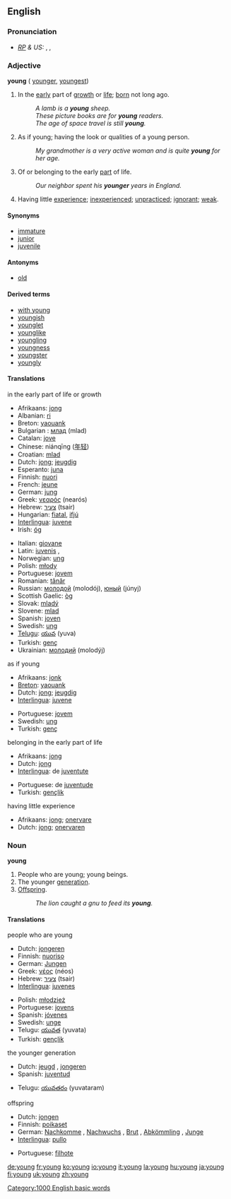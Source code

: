 {{see|Young}}
==English==

{{rank|get|eyes|hand|152|young|place|give|ever}}

===Pronunciation===
* ''[[RP]] & US:'' {{AHD|yŭng}}, {{IPA|/jʌŋ/}}, {{SAMPA|/jVN/}}

===Adjective===
'''young''' ({{compare}} [[younger]], {{super}} [[youngest]])

# In the [[early]] part of [[growth]] or [[life]]; [[born]] not long ago. 
#:''A lamb is a '''young''' sheep.'' 
#:''These picture books are for '''young''' readers.'' 
#:''The age of space travel is still '''young'''.'' 
# As if young; having the look or qualities of a young person. 
#:''My grandmother is a very active woman and is quite '''young''' for her age.'' 
# Of or belonging to the early [[part]] of life. 
#:''Our neighbor spent his '''younger''' years in England.''
# Having little [[experience]]; [[inexperienced]]; [[unpracticed]]; [[ignorant]]; [[weak]].

====Synonyms====
* [[immature]]
* [[junior]]
* [[juvenile]]

====Antonyms====
* [[old]]

====Derived terms====
* [[with young]]
* [[youngish]]
* [[younglet]]
* [[younglike]]
* [[youngling]]
* [[youngness]]
* [[youngster]]
* [[youngly]]

====Translations====
;in the early part of life or growth
{{top}}
*Afrikaans: [[jong]]
*Albanian: [[ri]]
*Breton: [[yaouank]]
*Bulgarian : [[млад]] (mlad)
*Catalan: [[jove]]
*Chinese: niánqīng ([[年轻]])
*Croatian: [[mlad]]
*Dutch: [[jong]]; [[jeugdig]]
*Esperanto: [[juna]]
*Finnish: [[nuori]]
*French: [[jeune]] {{m}} {{f}}
*German: [[jung]]
*Greek: [[νεαρός]] (nearós)
*Hebrew: [[צעיר]] (tsair)
*Hungarian: [[fiatal]], [[ifjú]]
*[[Interlingua]]: [[juvene]]
*Irish: [[óg]]
{{mid}}
*Italian: [[giovane]]
*Latin: [[iuvenis]] {{m}}, {{f}}
*Norwegian: [[ung]]
*Polish: [[młody]]
*Portuguese: [[jovem]]
*Romanian: [[tânăr]]
*Russian: [[молодой]] (molodój), [[юный]] (júnyj)
*Scottish Gaelic: [[òg]]
*Slovak: [[mladý]]
*Slovene: [[mlad]]
*Spanish: [[joven]]
*Swedish: [[ung]]
*[[Telugu]]: [[యువ]] (yuva)
*Turkish: [[genç]]
*Ukrainian: [[молодий]] (molodýj) {{m}}
{{bottom}}

;as if young
{{top}}
*Afrikaans: [[jonk]]
*[[Breton]]: [[yaouank]]
*Dutch: [[jong]]; [[jeugdig]]
*[[Interlingua]]: [[juvene]]
{{mid}}
*Portuguese: [[jovem]]
*Swedish: [[ung]]
*Turkish: [[genç]]
{{bottom}}

;belonging in the early part of life
{{top}}
*Afrikaans: [[jong]]
*Dutch: [[jong]]
*[[Interlingua]]: de [[juventute]]
{{mid}}
*Portuguese: de [[juventude]]
*Turkish: [[gençlik]]
{{bottom}}

;having little experience
{{top}}
*Afrikaans: [[jong]]; [[onervare]]
*Dutch: [[jong]]; [[onervaren]]
{{mid}}
{{bottom}}

===Noun===
'''young''' {{p}}

# People who are young; young beings.
# The younger [[generation]].
# [[Offspring]].
#:''The lion caught a gnu to feed its '''young'''.'' 

====Translations====
;people who are young
{{top}}
*Dutch: [[jongeren]] {{m}} {{p}}
*Finnish: [[nuoriso]]
*German: [[Jungen]] {{p}}
*Greek: [[νέος]] (néos)
*Hebrew: [[צעיר]] (tsair)
*[[Interlingua]]: [[juvenes]]
{{mid}}
*Polish: [[młodzież]] {{f}}
*Portuguese: [[jovens]]
*Spanish: [[jóvenes]]
*Swedish: [[unge]]
*Telugu: [[యువత]] (yuvata)
*Turkish: [[gençlik]]
{{bottom}}

;the younger generation
{{top}}
*Dutch: [[jeugd]] {{m}}, [[jongeren]] {{m}} {{p}}
*Spanish: [[juventud]] {{f}}
{{mid}}
*Telugu: [[యువతరం]] (yuvataram)
{{bottom}}

;offspring
{{top}}
*Dutch: [[jongen]] {{p}}
*Finnish: [[poikaset]]
*German: [[Nachkomme]] {{m}}, [[Nachwuchs]] {{m}}, [[Brut]] {{f}}, [[Abkömmling]] {{m}}, [[Junge]] {{n}}
*[[Interlingua]]: [[pullo]]
{{mid}}
*Portuguese: [[filhote]]
{{bottom}}

[[Category:1000 English basic words]]

[[de:young]]
[[fr:young]]
[[ko:young]]
[[io:young]]
[[it:young]]
[[la:young]]
[[hu:young]]
[[ja:young]]
[[fi:young]]
[[uk:young]]
[[zh:young]]